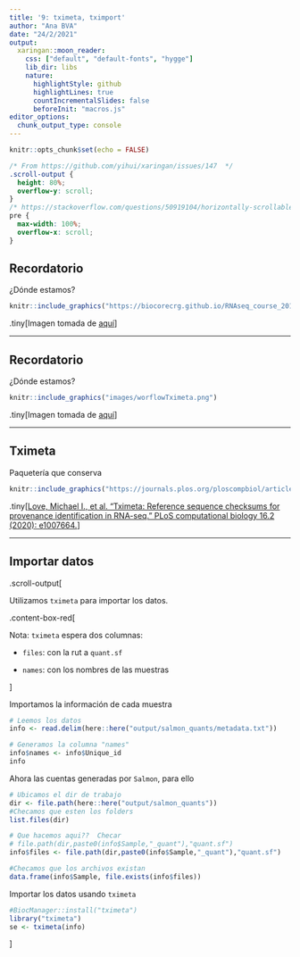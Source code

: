 ```yaml
---
title: '9: tximeta, tximport'
author: "Ana BVA"
date: "24/2/2021"
output:
  xaringan::moon_reader:
    css: ["default", "default-fonts", "hygge"]
    lib_dir: libs
    nature:
      highlightStyle: github
      highlightLines: true
      countIncrementalSlides: false
      beforeInit: "macros.js"
editor_options: 
  chunk_output_type: console
---
```


```r
knitr::opts_chunk$set(echo = FALSE)
```


```css
/* From https://github.com/yihui/xaringan/issues/147  */
.scroll-output {
  height: 80%;
  overflow-y: scroll;
}
/* https://stackoverflow.com/questions/50919104/horizontally-scrollable-output-on-xaringan-slides */
pre {
  max-width: 100%;
  overflow-x: scroll;
}

```


## Recordatorio

¿Dónde estamos?

```r
knitr::include_graphics("https://biocorecrg.github.io/RNAseq_course_2019/images/RNAseq_workflow.png")
```

.tiny[Imagen tomada de [aquí](https://biocorecrg.github.io/RNAseq_course_2019/salmon.html)]


---

## Recordatorio

¿Dónde estamos?

```r
knitr::include_graphics("images/worflowTximeta.png")
```
 
.tiny[Imagen tomada de [aquí](https://biocorecrg.github.io/RNAseq_course_2019/salmon.html)]

---

## Tximeta

Paquetería que conserva 

```r
knitr::include_graphics("https://journals.plos.org/ploscompbiol/article/figure/image?size=large&id=10.1371/journal.pcbi.1007664.g001")
```
 

.tiny[[Love, Michael I., et al. "Tximeta: Reference sequence checksums for provenance identification in RNA-seq." PLoS computational biology 16.2 (2020): e1007664.](https://journals.plos.org/ploscompbiol/article?id=10.1371/journal.pcbi.1007664)]


---

## Importar datos

.scroll-output[

Utilizamos `tximeta` para importar los datos. 

.content-box-red[

Nota: `tximeta` espera dos columnas:

  - `files`: con la rut a `quant.sf`
  
  - `names`: con los nombres de las muestras

]

Importamos la información de cada muestra

```r
# Leemos los datos
info <- read.delim(here::here("output/salmon_quants/metadata.txt"))

# Generamos la columna "names"
info$names <- info$Unique_id
info
```


Ahora las cuentas generadas por `Salmon`, para ello 

```r
# Ubicamos el dir de trabajo
dir <- file.path(here::here("output/salmon_quants"))
#Checamos que esten los folders  
list.files(dir) 

# Que hacemos aqui??  Checar
# file.path(dir,paste0(info$Sample,"_quant"),"quant.sf")
info$files <- file.path(dir,paste0(info$Sample,"_quant"),"quant.sf")

#Checamos que los archivos existan
data.frame(info$Sample, file.exists(info$files))
```

Importar los datos usando `tximeta` 


```r
#BiocManager::install("tximeta")
library("tximeta")
se <- tximeta(info)
```



]


